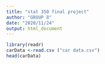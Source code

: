 ---
title: "stat 350 final project"
author: "GROUP 8"
date: "2020/11/24"
output: html_document
---
```{r}
library(readr)
carData <-read.csv ("car data.csv")
head(carData)
```


